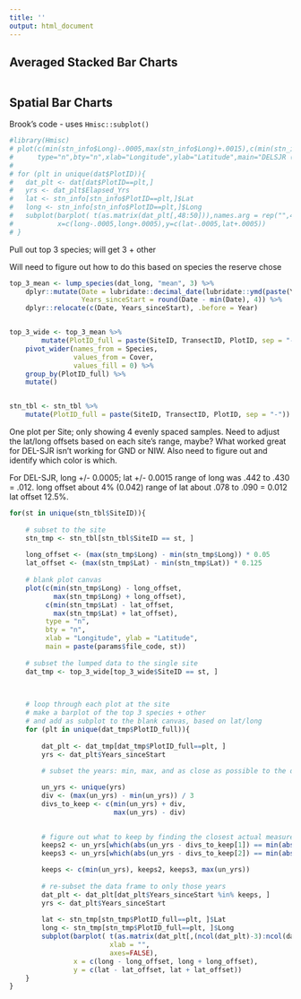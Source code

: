 ```yaml
---
title: ''
output: html_document
---
```


## Averaged Stacked Bar Charts  

```r

```


## Spatial Bar Charts  

Brook's code - uses `Hmisc::subplot()`   

```r
#library(Hmisc)
# plot(c(min(stn_info$Long)-.0005,max(stn_info$Long)+.0015),c(min(stn_info$Lat)-.0005,max(stn_info$Lat)+.001),
#      type="n",bty="n",xlab="Longitude",ylab="Latitude",main="DELSJR (DARK = Spartina, MED = Bare, LIGHT = Other)")
# 
# for (plt in unique(dat$PlotID)){
#   dat_plt <- dat[dat$PlotID==plt,]
#   yrs <- dat_plt$Elapsed_Yrs
#   lat <- stn_info[stn_info$PlotID==plt,]$Lat
#   long <- stn_info[stn_info$PlotID==plt,]$Long
#   subplot(barplot( t(as.matrix(dat_plt[,48:50])),names.arg = rep("",4),xlab = "",axes=FALSE),
#           x=c(long-.0005,long+.0005),y=c(lat-.0005,lat+.0005))
# }

```

Pull out top 3 species; will get 3 + other  

Will need to figure out how to do this based on species the reserve chose  

```r
top_3_mean <- lump_species(dat_long, "mean", 3) %>% 
    dplyr::mutate(Date = lubridate::decimal_date(lubridate::ymd(paste(Year, Month, Day, sep = "-"))),
                  Years_sinceStart = round(Date - min(Date), 4)) %>% 
    dplyr::relocate(c(Date, Years_sinceStart), .before = Year)


top_3_wide <- top_3_mean %>% 
        mutate(PlotID_full = paste(SiteID, TransectID, PlotID, sep = "-")) %>% 
    pivot_wider(names_from = Species,
                values_from = Cover,
                values_fill = 0) %>% 
    group_by(PlotID_full) %>% 
    mutate()


stn_tbl <- stn_tbl %>% 
    mutate(PlotID_full = paste(SiteID, TransectID, PlotID, sep = "-"))
```

One plot per Site; only showing 4 evenly spaced samples. Need to adjust the lat/long offsets based on each site's range, maybe? What worked great for DEL-SJR isn't working for GND or NIW. Also need to figure out and identify which color is which.  

For DEL-SJR, long +/- 0.0005; lat +/- 0.0015
range of long was .442 to .430 = .012. long offset about 4% (0.042) 
range of lat about .078 to .090 = 0.012  lat offset 12.5%. 

```r
for(st in unique(stn_tbl$SiteID)){
    
    # subset to the site
    stn_tmp <- stn_tbl[stn_tbl$SiteID == st, ]
    
    long_offset <- (max(stn_tmp$Long) - min(stn_tmp$Long)) * 0.05
    lat_offset <- (max(stn_tmp$Lat) - min(stn_tmp$Lat)) * 0.125
    
    # blank plot canvas
    plot(c(min(stn_tmp$Long) - long_offset,
           max(stn_tmp$Long) + long_offset),
         c(min(stn_tmp$Lat) - lat_offset,
           max(stn_tmp$Lat) + lat_offset),
         type = "n",
         bty = "n",
         xlab = "Longitude", ylab = "Latitude",
         main = paste(params$file_code, st))
    
    # subset the lumped data to the single site
    dat_tmp <- top_3_wide[top_3_wide$SiteID == st, ]
    
 

    # loop through each plot at the site
    # make a barplot of the top 3 species + other
    # and add as subplot to the blank canvas, based on lat/long
    for (plt in unique(dat_tmp$PlotID_full)){
        
        dat_plt <- dat_tmp[dat_tmp$PlotID_full==plt, ]
        yrs <- dat_plt$Years_sinceStart
            
        # subset the years: min, max, and as close as possible to the difference/3  

        un_yrs <- unique(yrs)
        div <- (max(un_yrs) - min(un_yrs)) / 3
        divs_to_keep <- c(min(un_yrs) + div,
                          max(un_yrs) - div)
        

        # figure out what to keep by finding the closest actual measurement to each, using absolute values
        keeps2 <- un_yrs[which(abs(un_yrs - divs_to_keep[1]) == min(abs(un_yrs - divs_to_keep[1])))]
        keeps3 <- un_yrs[which(abs(un_yrs - divs_to_keep[2]) == min(abs(un_yrs - divs_to_keep[2])))]

        keeps <- c(min(un_yrs), keeps2, keeps3, max(un_yrs))
        
        # re-subset the data frame to only those years
        dat_plt <- dat_plt[dat_plt$Years_sinceStart %in% keeps, ]
        yrs <- dat_plt$Years_sinceStart
        
        lat <- stn_tmp[stn_tmp$PlotID_full==plt, ]$Lat
        long <- stn_tmp[stn_tmp$PlotID_full==plt, ]$Long
        subplot(barplot( t(as.matrix(dat_plt[,(ncol(dat_plt)-3):ncol(dat_plt)])),  # last 4 columns are the top 3 species + Other
                         xlab = "",
                         axes=FALSE),
                x = c(long - long_offset, long + long_offset),
                y = c(lat - lat_offset, lat + lat_offset))
    }
}
```

